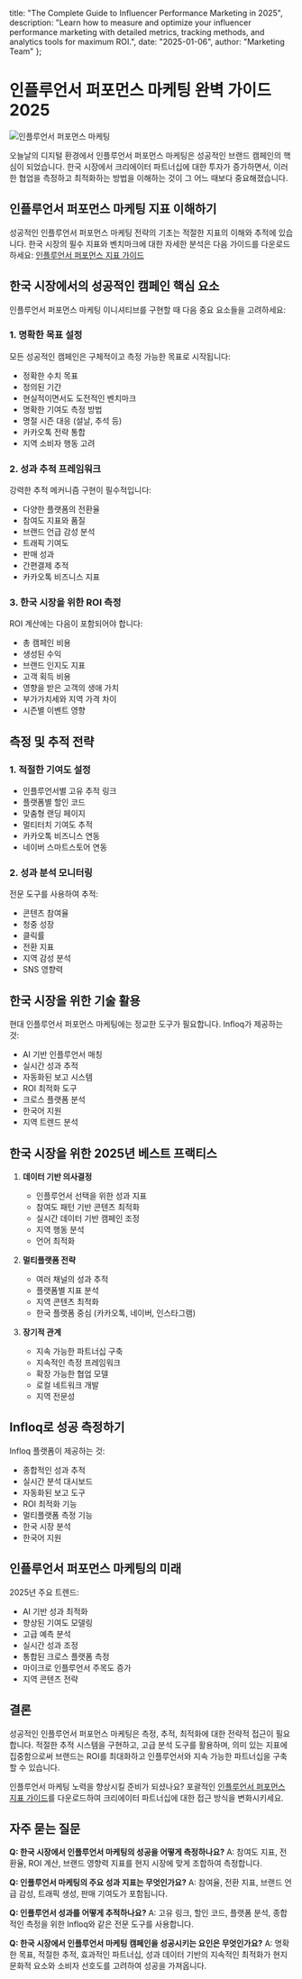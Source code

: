   title: "The Complete Guide to Influencer Performance Marketing in 2025",
  description: "Learn how to measure and optimize your influencer performance marketing with detailed metrics, tracking methods, and analytics tools for maximum ROI.",
  date: "2025-01-06",
  author: "Marketing Team"
};

# 인플루언서 퍼포먼스 마케팅 완벽 가이드 2025

![인플루언서 퍼포먼스 마케팅](/images/blog-posts/influencer-performance-marketing.jpeg)

오늘날의 디지털 환경에서 인플루언서 퍼포먼스 마케팅은 성공적인 브랜드 캠페인의 핵심이 되었습니다. 한국 시장에서 크리에이터 파트너십에 대한 투자가 증가하면서, 이러한 협업을 측정하고 최적화하는 방법을 이해하는 것이 그 어느 때보다 중요해졌습니다.

## 인플루언서 퍼포먼스 마케팅 지표 이해하기

성공적인 인플루언서 퍼포먼스 마케팅 전략의 기초는 적절한 지표의 이해와 추적에 있습니다. 한국 시장의 필수 지표와 벤치마크에 대한 자세한 분석은 다음 가이드를 다운로드하세요: [인플루언서 퍼포먼스 지표 가이드](https://infloq.com/influencer-performance-metrics.pdf)

## 한국 시장에서의 성공적인 캠페인 핵심 요소

인플루언서 퍼포먼스 마케팅 이니셔티브를 구현할 때 다음 중요 요소들을 고려하세요:

### 1. 명확한 목표 설정
모든 성공적인 캠페인은 구체적이고 측정 가능한 목표로 시작됩니다:
- 정확한 수치 목표
- 정의된 기간
- 현실적이면서도 도전적인 벤치마크
- 명확한 기여도 측정 방법
- 명절 시즌 대응 (설날, 추석 등)
- 카카오톡 전략 통합
- 지역 소비자 행동 고려

### 2. 성과 추적 프레임워크
강력한 추적 메커니즘 구현이 필수적입니다:
- 다양한 플랫폼의 전환율
- 참여도 지표와 품질
- 브랜드 언급 감성 분석
- 트래픽 기여도
- 판매 성과
- 간편결제 추적
- 카카오톡 비즈니스 지표

### 3. 한국 시장을 위한 ROI 측정
ROI 계산에는 다음이 포함되어야 합니다:
- 총 캠페인 비용
- 생성된 수익
- 브랜드 인지도 지표
- 고객 획득 비용
- 영향을 받은 고객의 생애 가치
- 부가가치세와 지역 가격 차이
- 시즌별 이벤트 영향

## 측정 및 추적 전략

### 1. 적절한 기여도 설정
- 인플루언서별 고유 추적 링크
- 플랫폼별 할인 코드
- 맞춤형 랜딩 페이지
- 멀티터치 기여도 추적
- 카카오톡 비즈니스 연동
- 네이버 스마트스토어 연동

### 2. 성과 분석 모니터링
전문 도구를 사용하여 추적:
- 콘텐츠 참여율
- 청중 성장
- 클릭률
- 전환 지표
- 지역 감성 분석
- SNS 영향력

## 한국 시장을 위한 기술 활용

현대 인플루언서 퍼포먼스 마케팅에는 정교한 도구가 필요합니다. Infloq가 제공하는 것:
- AI 기반 인플루언서 매칭
- 실시간 성과 추적
- 자동화된 보고 시스템
- ROI 최적화 도구
- 크로스 플랫폼 분석
- 한국어 지원
- 지역 트렌드 분석

## 한국 시장을 위한 2025년 베스트 프랙티스

1. **데이터 기반 의사결정**
   - 인플루언서 선택을 위한 성과 지표
   - 참여도 패턴 기반 콘텐츠 최적화
   - 실시간 데이터 기반 캠페인 조정
   - 지역 행동 분석
   - 언어 최적화

2. **멀티플랫폼 전략**
   - 여러 채널의 성과 추적
   - 플랫폼별 지표 분석
   - 지역 콘텐츠 최적화
   - 한국 플랫폼 중심 (카카오톡, 네이버, 인스타그램)

3. **장기적 관계**
   - 지속 가능한 파트너십 구축
   - 지속적인 측정 프레임워크
   - 확장 가능한 협업 모델
   - 로컬 네트워크 개발
   - 지역 전문성

## Infloq로 성공 측정하기

Infloq 플랫폼이 제공하는 것:
- 종합적인 성과 추적
- 실시간 분석 대시보드
- 자동화된 보고 도구
- ROI 최적화 기능
- 멀티플랫폼 측정 기능
- 한국 시장 분석
- 한국어 지원

## 인플루언서 퍼포먼스 마케팅의 미래

2025년 주요 트렌드:
- AI 기반 성과 최적화
- 향상된 기여도 모델링
- 고급 예측 분석
- 실시간 성과 조정
- 통합된 크로스 플랫폼 측정
- 마이크로 인플루언서 주목도 증가
- 지역 콘텐츠 전략

## 결론

성공적인 인플루언서 퍼포먼스 마케팅은 측정, 추적, 최적화에 대한 전략적 접근이 필요합니다. 적절한 추적 시스템을 구현하고, 고급 분석 도구를 활용하며, 의미 있는 지표에 집중함으로써 브랜드는 ROI를 최대화하고 인플루언서와 지속 가능한 파트너십을 구축할 수 있습니다.

인플루언서 마케팅 노력을 향상시킬 준비가 되셨나요? 포괄적인 [인플루언서 퍼포먼스 지표 가이드](https://infloq.com/influencer-performance-metrics.pdf)를 다운로드하여 크리에이터 파트너십에 대한 접근 방식을 변화시키세요.

## 자주 묻는 질문

**Q: 한국 시장에서 인플루언서 마케팅의 성공을 어떻게 측정하나요?**
A: 참여도 지표, 전환율, ROI 계산, 브랜드 영향력 지표를 현지 시장에 맞게 조합하여 측정합니다.

**Q: 인플루언서 마케팅의 주요 성과 지표는 무엇인가요?**
A: 참여율, 전환 지표, 브랜드 언급 감성, 트래픽 생성, 판매 기여도가 포함됩니다.

**Q: 인플루언서 성과를 어떻게 추적하나요?**
A: 고유 링크, 할인 코드, 플랫폼 분석, 종합적인 측정을 위한 Infloq와 같은 전문 도구를 사용합니다.

**Q: 한국 시장에서 인플루언서 마케팅 캠페인을 성공시키는 요인은 무엇인가요?**
A: 명확한 목표, 적절한 추적, 효과적인 파트너십, 성과 데이터 기반의 지속적인 최적화가 현지 문화적 요소와 소비자 선호도를 고려하여 성공을 가져옵니다.